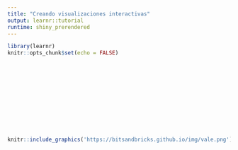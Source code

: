 ```yaml
---
title: "Creando visualizaciones interactivas"
output: learnr::tutorial
runtime: shiny_prerendered
---
```


```r
library(learnr)
knitr::opts_chunk$set(echo = FALSE)
```

<br/>
<br/>
<br/>
<br/>
<br/>
<br/>
<br/>
<br/>
<br/>
```r
knitr::include_graphics('https://bitsandbricks.github.io/img/vale.png')
```
